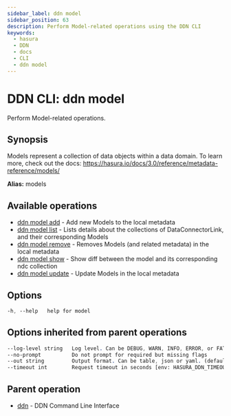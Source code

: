 ```yaml
---
sidebar_label: ddn model
sidebar_position: 63
description: Perform Model-related operations using the DDN CLI
keywords:
  - hasura
  - DDN
  - docs
  - CLI
  - ddn model
---
```


# DDN CLI: ddn model

Perform Model-related operations.

## Synopsis

Models represent a collection of data objects within a data domain. To learn more, check out the docs: https://hasura.io/docs/3.0/reference/metadata-reference/models/

**Alias:** models

## Available operations

- [ddn model add](/reference/cli/commands/ddn_model_add) - Add new Models to the local metadata
- [ddn model list](/reference/cli/commands/ddn_model_list) - Lists details about the collections of DataConnectorLink, and their corresponding Models
- [ddn model remove](/reference/cli/commands/ddn_model_remove) - Removes Models (and related metadata) in the local metadata
- [ddn model show](/reference/cli/commands/ddn_model_show) - Show diff between the model and its corresponding ndc collection
- [ddn model update](/reference/cli/commands/ddn_model_update) - Update Models in the local metadata

## Options

```sass
-h, --help   help for model
```

## Options inherited from parent operations

```sass
--log-level string   Log level. Can be DEBUG, WARN, INFO, ERROR, or FATAL. (default "INFO")
--no-prompt          Do not prompt for required but missing flags
--out string         Output format. Can be table, json or yaml. (default "table")
--timeout int        Request timeout in seconds [env: HASURA_DDN_TIMEOUT] (default 100)
```

## Parent operation

- [ddn](/reference/cli/commands/ddn) - DDN Command Line Interface
